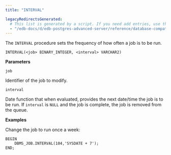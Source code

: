 ```yaml
---
title: "INTERVAL"

legacyRedirectsGenerated:
  # This list is generated by a script. If you need add entries, use the `legacyRedirects` key.
  - "/edb-docs/d/edb-postgres-advanced-server/reference/database-compatibility-for-oracle-developers-built-in-package-guide/13/interval.html"
---
```


The `INTERVAL` procedure sets the frequency of how often a job is to be run.

```text
INTERVAL(<job> BINARY_INTEGER, <interval> VARCHAR2)
```

**Parameters**

`job`

 Identifier of the job to modify.

`interval`

 Date function that when evaluated, provides the next date/time the job is to be run. If `interval` is `NULL` and the job is complete, the job is removed from the queue.

**Examples**

Change the job to run once a week:

```text
BEGIN
    DBMS_JOB.INTERVAL(104,'SYSDATE + 7');
END;
```
